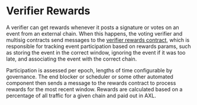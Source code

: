 # Verifier Rewards


A verifier can get rewards whenever it posts a signature or votes on an event from an external chain. When this happens, the voting verifier and multisig contracts send messages to the [verifier rewards contract](https://github.com/axelarnetwork/axelar-amplifier/tree/main/contracts/rewards), which is responsible for tracking event participation based on rewards params, such as storing the event in the correct window, ignoring the event if it was too late, and associating the event with the correct chain.

Participation is assessed per epoch, lengths of time configurable by governance. The end blocker or scheduler or some other automated component then sends a message to the rewards contract to process rewards for the most recent window. Rewards are calculated based on a percentage of all traffic for a given chain and paid out in AXL.